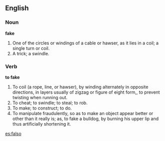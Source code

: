 ==English==

===Noun===

'''fake'''

#One of the circles or windings of a cable or hawser, as it lies in a coil; a single turn or coil.
#A trick; a swindle.

===Verb===

'''to fake'''

#To coil (a rope, line, or hawser), by winding alternately in opposite directions, in layers usually of zigzag or figure of eight form,, to prevent twisting when running out.
#To cheat; to swindle; to steal; to rob.
#To make; to construct; to do.
#To manipulate fraudulently, so as to make an object appear better or other than it really is; as, to fake a bulldog, by burning his upper lip and thus artificially shortening it.

[[es:falso]]